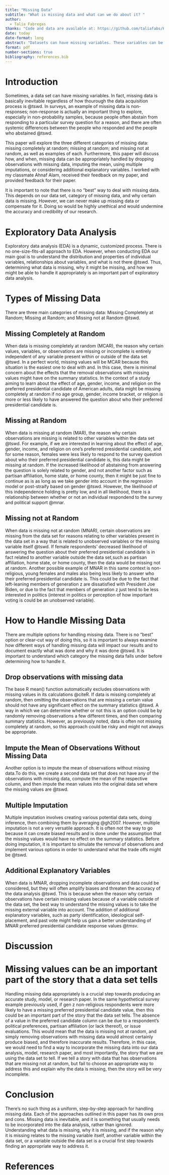 ```yaml
---
title: "Missing Data"
subtitle: "What is missing data and what can we do about it? "
author: 
  - Talia Fabregas
thanks: "Code and data are available at: https://github.com/taliafabs/HandlingMissingData.git"
date: today
date-format: long
abstract: "Datasets can have missing variables. These variables can be missing completely at random missing at randon; or missing not at random. Missing data can never be made up and there is no one-size-fits-all way to handle missing data. Understanding what data is missing, why it is missing, and how to handle it is an important part of exploratory data analysis."
format: pdf
number-sections: true
bibliography: references.bib
---
```


# Introduction

Sometimes, a data set can have missing variables. In fact, missing data is basically inevitable regardless of how thourough the data acquisition process is @tswd. In surveys, an example of missing data is non-responses; non-response is actually an important thing to explore, especially in non-probability samples, because people often abstain from responding to a particular survey question for a reason, and there are often systemic differences between the people who responded and the people who abstained @tswd.

This paper will explore the three different categories of missing data: missing completely at random; missing at random; and missing not at random, as well as examples of each. Furthermore, this paper will discuss how, and when, missing data can be appropriately handled by dropping observations with missing data, imputing the mean, using multiple imputations, or considering additional explanatory variables. I worked with my classmate Ahnaf Alam, received their feedback on my paper, and provided feedback for their paper. 

It is important to note that there is no "best" way to deal with missing data. This depends on our data set, category of missing data, and why certain data is missing. However, we can never make up missing data or compensate for it. Doing so would be highly unethical and would undermine the accuracy and credibility of our research.


# Exploratory Data Analysis {#sec-eda}
Exploratory data analysis (EDA) is a dynamic, customized process. There is no one-size-fits-all approach to EDA. However, when conducting EDA our main goal is to understand the distribution and properties of individual variables, relationships about variables, and what is not there @tswd. Thus, determining what data is missing, why it might be missing, and how we might be able to handle it appropriately is an important part of exploratory data analysis.

# Types of Missing Data {#sec-types}
There are three main categories of missing data: Missing Completely at Random; Missing at Random; and Missing not at Random @tswd. 

## Missing Completely at Random
When data is missing completely at random (MCAR), the reason why certain values, variables, or observations are missing or incomplete is entirely independent of any variable present within or outside of the data set @tswd. In a perfect world, missing values will be MCAR because this situation is the easiest one to deal with and. In this case, there is minimal concern about the effects that the removal observations with missing values might have on the summary statistics. In the context of a study aiming to learn about the effect of age, gender, income, and religion on the preferred presidential candidate of American adults, data might be missing completely at random if no age group, gender, income bracket, or religion is more or less likely to have answered the question about who their preferred presidential candidate is. 


## Missing at Random
When data is missing at random (MAR), the reason why certain observations are missing is related to other variables within the data set @tswd. For example, if we are interested in learning about the effect of age, gender, income, and religion on one's preferred presidential candidate, and for some reason, females were less likely to respond to the survey question about who their preferred presidential candidate is, this data might be missing at random. If the increased likelihood of abstaining from answering the question is solely related to gender, and not another factor such as partisan affiliation, home state, or home county, then it might be just fine to continue as is as long as we take gender into account in the regression model or post-straify based on gender @tswd. However, the likelihood of this independence holding is pretty low, and in all likelihood, there is a relationship between whether or not an individual respondend to the survey and political support @mnar.

## Missing not at Random
When data is missing not at random (MNAR), certain observations are missing from the data set for reasons relating to other variables present in the data set in a way that is related to unobserved variables or the missing variable itself @tswd. If female respondents' decreased likelihood of answering the question about their preferred presidential candidate is in fact related to another variable outside the data set,such as partisan affiliation, home state, or home county, then the data would be missing not at random. Another possible example of MNAR in this same context is non-religious, young females and males also being less likely to answer who their preferred presidential candidate is. This could be due to the fact that left-leaning members of generation z are dissatisfied with President Joe Biden, or due to the fact that members of generation z just tend to be less interested in politics (interest in politics or perception of how important voting is could be an unobserved variable). 


# How to Handle Missing Data {#sec-handle}
There are multiple options for handling missing data. There is no "best" option or clear-cut way of doing this, so it is important to always examine how different ways of handling missing data will impact our results and to document exactly what was done and why it was done @tswd. It is important to understand which category the missing data falls under before determining how to handle it. 

## Drop observations with missing data
The base R mean() function automatically excludes observations with missing values in its calculations @citeR. If data is missing completely at random, then omitting the observations that are missing a certain value should not have any significant effect on the summary statistics @tswd. A way in which we can determine whether or not this is an option could be by randomly removing observations a few different times, and then comparing summary statistics. However, as previously noted, data is often not missing completely at random, so this approach could be risky and might not always be appropriate.

## Impute the Mean of Observations Without Missing Data
Another option is to impute the mean of observations without missing data.To do this, we create a second data set that does not have any of the observations with missing data, compute the mean of the respective column, and then impute the mean values into the original data set where the missing values are @tswd. 

## Multiple Imputation
Multiple imputation involves creating various potential data sets, doing inference, then combining them by averaging @gh2007. However, multiple imputation is not a very versatile approach. It is often not the way to go because it can create biased results and is done under the assumption that the missing values would have no effect on the summary statistics. Before doing imputation, it is important to simulate the removal of observations and implement various options in order to understand what the trade offs might be @tswd.

## Additional Explanatory Variables
When data is MNAR, dropping incomplete observations and data could be considered, but they will often amplify biases and threaten the accuracy of the data analysis @tswd. This is because when the reason why certain observations have certain missing values because of a variable outside of the data set, the best way to understand the missing values is to take the missing external variable into account. The addition of additional explanatory variables, such as party identification, ideological self-placement, and past vote might help us gain a better understanding of MNAR preferred presidential candidate response values @tmsv.


# Discussion

# Missing values can be an important part of the story that a data set tells

Handling missing data appropriately is a crucial step towards producing an accurate study, model, or research paper. In the same hypothetical survey example previously used, if gen z non-religious respondents were more likely to have a missing preferred presidential candidate value, then this could be an important part of the story that the data set tells. The absence of a value in the preferred candidate column can be due to a respondent's political preferences, partisan affiliation (or lack thereof), or issue evaluations. This would mean that the data is missing not at random, and simply removing observations with missing data would almost certainly produce biased, and therefore inaccurate results. Therefore, in this case, we would need to find a way to incorporate the missing data into our data analysis, model, research paper, and most importantly, the story that we are using the data set to tell. If we tell a story with data that has observations that are missing not at random, but fail to choose an appropriate way to address this and explain why the data is missing, then the story will be very incomplete.


# Conclusion {#sec-conclusion}
There's no such thing as a uniform, step-by-step approach for handling missing data. Each of the approaches outlined in this paper has its own pros and cons. Missing data is inevitable, and it is something that usually needs to be incorporated into the data analysis, rather than ignored. Understanding what data is missing, why it is missing, and if the reason why it is missing relates to the missing variable itself, another variable within the data set, or a variable outside the data set is a crucial first step towards finding an appropriate way to address it.  


\newpage


# References
